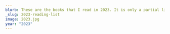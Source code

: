 ```yaml
---
blurb: These are the books that I read in 2023. It is only a partial list since I started tracking my reading only part way through the year.
_slug: 2023-reading-list
image: 2023.jpg
year: "2023"
---
```




<div class="py-2 w-full max-w-3xl">
        <Title title="2023" subtitle="Reading List" />
        <ul class="list-none">
            <li class="flex items-center border-b border-b-gray-100" data-id="9780765377067">
                <div class="self-start p-4">
                    <Icon name="check" class="w-8 text-green-400 shrink-0" />
                    <span class="text-gray-300 font-bold">100%</span>
                </div>
                <Biblio
                    title="The Three-Body Problem"
                    author="Cixin Liu"
                    year="2008"
                    cover="three_body_problem.jpeg"
                >
                    Profound is an understatment. This well told story introduced many unique
                    concepts. Intelligent use of scientific knowledge.
                </Biblio>
            </li>
            <li class="flex items-center border-b border-b-gray-100" data-id="9780765377081">
                <div class="self-start p-4">
                    <Icon name="check" class="w-8 text-green-400" />
                    <span class="text-gray-300 font-bold">100%</span>
                </div>
                <Biblio
                    title="The Dark Forest"
                    author="Cixin Liu"
                    year="2008"
                    cover="dark_forest.jpeg"
                >
                    A bit dark. Proposes a bleak outlook on the relationship between civilizations
                    in the universe. Incredibly well written.
                </Biblio>
            </li>
            <li class="flex items-center border-b border-b-gray-100" data-id="9780765377104">
                <div class="self-start p-4">
                    <Icon name="check" class="w-8 text-green-400" />
                    <span class="text-gray-300 font-bold">100%</span>
                </div>
                <Biblio title="Death's End" author="Cixin Liu" year="2010" cover="deaths_end.jpeg">
                    A satisfying end to the saga. Wraps up the story well and introduces some hope
                    which was a relief after the dark outlook of the previous book. Surprisingly,
                    was able to continue introducing new concepts and exploring intriguing ideas up
                    to the end.
                </Biblio>
            </li>
            <li class="flex items-center border-b border-b-gray-100" data-id="9780345346292">
                <div class="self-start p-4">
                    <Icon name="check" class="w-8 text-green-400 shrink-0" />
                    <span class="text-gray-300 font-bold">100%</span>
                </div>
                <Biblio
                    title="The Dragons of Eden: Speculations on the Evolution of Human Intelligence"
                    author="Carl Sagan"
                    year="1977"
                    cover="dragons_of_eden.jpeg"
                >
                    Traces the development of the brain through all of history and shows how
                    evolution built new functionality into the brain on top of more primitive
                    versions of the brain.
                </Biblio>
            </li>
            <li class="flex items-center border-b border-b-gray-100" data-id="9780836220629">
                <div class="self-start p-4">
                    <Icon name="check" class="w-8 text-green-400 shrink-0" />
                    <span class="text-gray-300 font-bold">100%</span>
                </div>
                <Biblio
                    title="The Far Side Gallery"
                    author="Gary Larson"
                    year="1982"
                    cover="the_far_side_gallery.jpeg"
                >
                    I deliberately paced myself with this one. I limited myself to 2 pages per
                    night.
                </Biblio>
            </li>
            <li class="flex items-center border-b border-b-gray-100" data-id="9780674011137">
                <div class="self-start p-4">
                    <Icon name="check" class="w-8 text-green-400 shrink-0" />
                    <span class="text-gray-300 font-bold">100%</span>
                </div>
                <Biblio
                    title="Creation: Life and How to Make It"
                    author="Steve Grand"
                    year="2000"
                    cover="creation.jpeg"
                >
                    The presentation is excellent. Builds up the universe from the most fundamental
                    particle up to life and intelligence. Reframes our understanding of the physical
                    universe as well as what it means to be intelligent. I wish there was more
                    technical discussion on the implementation of the brain. However, the high level
                    ideas are quite useful and goes a long way towards helping you understand the
                    requirements for building truly intelligent life.
                </Biblio>
            </li>
            <li class="flex items-center border-b border-b-gray-100" data-id="9780691206424">
                <div class="self-start p-4">
                    <Icon name="check" class="w-8 text-green-400 shrink-0" />
                    <span class="text-gray-300 font-bold">100%</span>
                </div>
                <Biblio
                    title="At the Edge of Time: Exploring the Mysteries of Our Universe’s First Seconds"
                    author="Dan Hooper"
                    year="2019"
                    cover="edge_of_time.jpg"
                >
                    The first few trillionths of a second after the big bang was an incredibly
                    active and mysterious time in our universe. Dan Hooper explores these few
                    moments and explain how our universe may have come to be. He takes us to the
                    edge of our current understanding and surveys the various unanswered questions
                    that scientists are struggling with today.
                </Biblio>
            </li>
            <li
                class="flex items-center border-b border-b-gray-100 items-center border-b border-b-gray-100"
                data-id="9780802210630"
            >
                <div class="self-start p-4">
                    <Icon name="reading" class="w-8 text-orange-400 shrink-0" />
                    <span class="text-gray-300 font-bold">60%</span>
                </div>
                <Biblio
                    title="The Quest for Eden"
                    author="Elena Maria Marsella"
                    year="1966"
                    cover="the_quest_for_eden.jpg"
                >
                    An interesting exploration of the stories that we tell through the eyes of an
                    Anthropologist. Re-interprets the myths of the past with new light.
                    <p class="text-xs text-slate-300 mt-1">
                        I'm probably not going to complete this book. It is brilliantly written and
                        quite compelling but the last few chapters feel like a chore.
                    </p>
                </Biblio>
            </li>
            <li class="flex items-center border-b border-b-gray-100" data-id="9780141969695">
                <div class="self-start p-4">
                    <Icon name="reading" class="w-8 text-orange-400 shrink-0" />
                    <span class="text-gray-300 font-bold">1%</span>
                </div>
                <Biblio
                    title="The Beginning of Infinity: Explanations That Transform the World"
                    author="David Deutsch"
                    year="2011"
                    cover="beginning_infinity.jpeg"
                >
                    <p class="text-xs text-slate-300 mt-1">
                        This is proving harder to read than I expected. I'm going to put it aside
                        for now.
                    </p>
                </Biblio>
            </li>
            <li class="flex items-center border-b border-b-gray-100" data-id="9780198754626">
                <div class="self-start p-4">
                    <Icon name="wait" class="w-8 text-yellow-400 shrink-0" />
                    <span class="text-gray-300 font-bold"></span>
                </div>
                <Biblio
                    title="The Age of Em: Work, Love and Life When Robots Rule the Earth"
                    author="Robin Hanson"
                    year="2016"
                    cover="age_of_em.jpeg"
                >
                    <p class="text-xs text-slate-300 mt-1">
                        This is proving harder to read than I expected. I'm going to put it aside
                        for now.
                    </p>
                </Biblio>
            </li>
            <li class="flex items-center border-b border-b-gray-100" data-id="9781501163401">
                <div class="self-start p-4">
                    <Icon name="check" class="w-8 text-green-400 shrink-0" />
                    <span class="text-gray-300 font-bold">100%</span>
                </div>
                <Biblio
                    title="Sleeping Beauties"
                    author="Stephen King, Owen King"
                    year="2017"
                    cover="sleeping_beauties.jpg"
                >
                    Easy flowing story telling. A gret premise and well executed. 
                </Biblio>
            </li>
        </ul>
    </div>